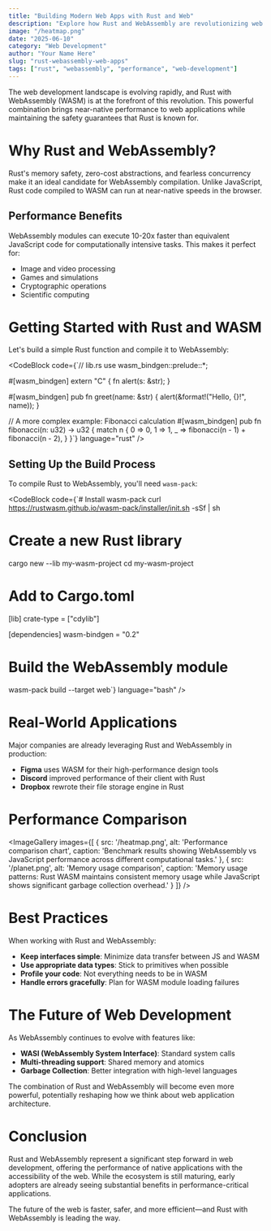 ```yaml
---
title: "Building Modern Web Apps with Rust and Web"
description: "Explore how Rust and WebAssembly are revolutionizing web development with near-native performance and memory safety in the browser."
image: "/heatmap.png"
date: "2025-06-10"
category: "Web Development"
author: "Your Name Here"
slug: "rust-webassembly-web-apps"
tags: ["rust", "webassembly", "performance", "web-development"]
---
```



The web development landscape is evolving rapidly, and Rust with WebAssembly (WASM) is at the forefront of this revolution. This powerful combination brings near-native performance to web applications while maintaining the safety guarantees that Rust is known for.

# Why Rust and WebAssembly?

Rust's memory safety, zero-cost abstractions, and fearless concurrency make it an ideal candidate for WebAssembly compilation. Unlike JavaScript, Rust code compiled to WASM can run at near-native speeds in the browser.

## Performance Benefits

WebAssembly modules can execute 10-20x faster than equivalent JavaScript code for computationally intensive tasks. This makes it perfect for:

- Image and video processing
- Games and simulations  
- Cryptographic operations
- Scientific computing

# Getting Started with Rust and WASM

Let's build a simple Rust function and compile it to WebAssembly:

<CodeBlock
  code={`// lib.rs
use wasm_bindgen::prelude::*;

#[wasm_bindgen]
extern "C" {
    fn alert(s: &str);
}

#[wasm_bindgen]
pub fn greet(name: &str) {
    alert(&format!("Hello, {}!", name));
}

// A more complex example: Fibonacci calculation
#[wasm_bindgen]
pub fn fibonacci(n: u32) -> u32 {
    match n {
        0 => 0,
        1 => 1,
        _ => fibonacci(n - 1) + fibonacci(n - 2),
    }
}`}
  language="rust"
/>

## Setting Up the Build Process

To compile Rust to WebAssembly, you'll need `wasm-pack`:

<CodeBlock
  code={`# Install wasm-pack
curl https://rustwasm.github.io/wasm-pack/installer/init.sh -sSf | sh

# Create a new Rust library
cargo new --lib my-wasm-project
cd my-wasm-project

# Add to Cargo.toml
[lib]
crate-type = ["cdylib"]

[dependencies]
wasm-bindgen = "0.2"

# Build the WebAssembly module
wasm-pack build --target web`}
  language="bash"
/>

# Real-World Applications

Major companies are already leveraging Rust and WebAssembly in production:

- **Figma** uses WASM for their high-performance design tools
- **Discord** improved performance of their client with Rust
- **Dropbox** rewrote their file storage engine in Rust

# Performance Comparison

<ImageGallery
  images={[
    { 
      src: '/heatmap.png', 
      alt: 'Performance comparison chart',
      caption: 'Benchmark results showing WebAssembly vs JavaScript performance across different computational tasks.'
    },
    { 
      src: '/planet.png', 
      alt: 'Memory usage comparison',
      caption: 'Memory usage patterns: Rust WASM maintains consistent memory usage while JavaScript shows significant garbage collection overhead.'
    }
  ]}
/>

# Best Practices

When working with Rust and WebAssembly:

- **Keep interfaces simple**: Minimize data transfer between JS and WASM
- **Use appropriate data types**: Stick to primitives when possible
- **Profile your code**: Not everything needs to be in WASM
- **Handle errors gracefully**: Plan for WASM module loading failures

# The Future of Web Development

As WebAssembly continues to evolve with features like:

- **WASI (WebAssembly System Interface)**: Standard system calls
- **Multi-threading support**: Shared memory and atomics
- **Garbage Collection**: Better integration with high-level languages

The combination of Rust and WebAssembly will become even more powerful, potentially reshaping how we think about web application architecture.

# Conclusion

Rust and WebAssembly represent a significant step forward in web development, offering the performance of native applications with the accessibility of the web. While the ecosystem is still maturing, early adopters are already seeing substantial benefits in performance-critical applications.

The future of the web is faster, safer, and more efficient—and Rust with WebAssembly is leading the way.

